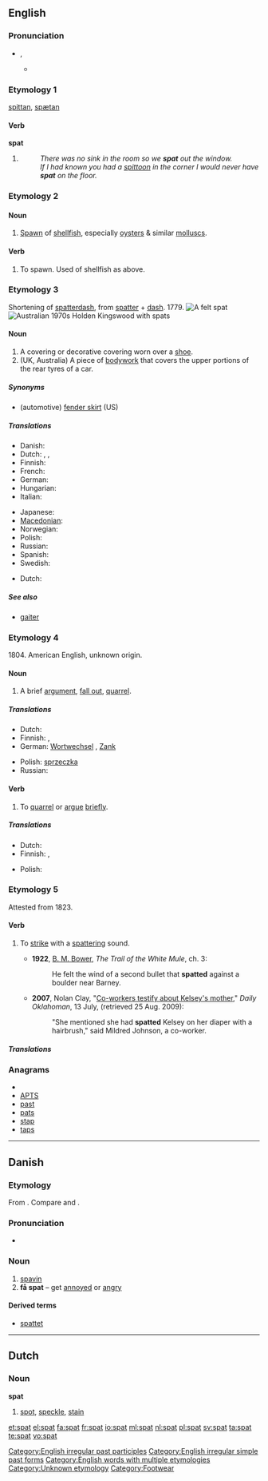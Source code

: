 {{also|şpat|spát|spät|ṣpät|spať}}
==English==

===Pronunciation===
* {{IPA|/spæt/}}, {{SAMPA|/sp{t/}}
** {{rhymes|æt}}

===Etymology 1===
{{etyl|ang}} [[spittan]], [[spætan]]

====Verb====
'''spat'''

# {{past of|[[spit]]}}
#: ''There was no sink in the room so we '''spat''' out the window.''
#: ''If I had known you had a [[spittoon]] in the corner I would never have '''spat''' on the floor.''

===Etymology 2===
{{etyl|enm}}

{{etystub}}

====Noun====
{{en-noun|-}}

# [[spawn|Spawn]] of [[shellfish]], especially [[oyster]]s & similar [[mollusc]]s.

====Verb====
{{en-verb|spat|t|ing|ed}}

# To spawn. Used of shellfish as above.

===Etymology 3===
Shortening of [[spatterdash]], from [[spatter]] + [[dash]]. 1779.
[[Image:Spat commons 2.JPG|thumb|A felt spat]]
[[Image:Holden with spats.jpg|thumb|Australian 1970s Holden Kingswood with spats]]

====Noun====
{{en-noun}}

# A covering or decorative covering worn over a [[shoe]].
# (UK, Australia) A piece of [[bodywork]] that covers the upper portions of the rear tyres of a car.

=====Synonyms=====
* (automotive) [[fender skirt]] (US)

=====Translations=====

{{trans-top|covering or decorative covering worn over a shoe}}
* Danish: {{t-|da|gamache|c}}
* Dutch: {{t|nl|gamasch}},  {{t|nl|overschoen}},  {{t|nl|overschoen}}
* Finnish: {{t-|fi|nilkkain}}
* French: {{t+|fr|guêtre|f}}
* German: {{t-|de|Gamasche|f}}
* Hungarian: {{t|hu|kamásni}}
* Italian: {{t-|it|uose}}
{{trans-mid}}
* Japanese: {{t|ja|スパッツ|tr=supattsu}}
* [[Macedonian]]: {{t|mk|гамаш|m|tr=gámaš}}
* Norwegian: {{t|no|gamasje}}
* Polish: {{t-|pl|getry|f|p}}
* Russian: {{t+|ru|гетра|f|tr=gétra}}
* Spanish: {{t-|es|polaina|f}}
* Swedish: {{t-|sv|damasker}}
{{trans-bottom}}
{{trans-top|fender skirt}}
* Dutch: {{t|nl|soort spatbord|n}}
{{trans-mid}}
{{trans-bottom}}

=====See also=====
* [[gaiter]]

===Etymology 4===
1804. American English, unknown origin.

====Noun====
{{en-noun}}

# A brief [[argument]], [[fall out]], [[quarrel]].

=====Translations=====
{{trans-top|quarrel}}
* Dutch: {{t+|nl|ruzie}}
* Finnish: {{t+|fi|kina}}, {{t-|fi|kahina}}
* German: [[Wortwechsel]] {{m}}, [[Zank]] {{m}}
{{trans-mid}}
* Polish: [[sprzeczka]] {{f}}
* Russian: {{t+|ru|спор|m|tr=spor}}
{{trans-bottom}}

====Verb====
{{en-verb|spat|t|ed}}

# To [[quarrel]] or [[argue]] [[briefly]].

=====Translations=====
{{trans-top|to quarrel}}
* Dutch: {{t|nl|ruzien|n}}
* Finnish: {{t-|fi|kinata}}, {{t-|fi|kahinoida}}
{{trans-mid}}
* Polish: {{t+|pl|sprzeczać się}}
{{trans-bottom}}

===Etymology 5===
Attested from 1823.

====Verb====
{{en-verb|spat|t|ed}}

# {{transitive|and|intransitive}} To [[strike]] with a [[spatter]]ing sound.
#* '''1922''', [[w:B. M. Bower|B. M. Bower]], ''The Trail of the White Mule'', ch. 3:
#*: He felt the wind of a second bullet that '''spatted''' against a boulder near Barney.
#* '''2007''', Nolan Clay, "[http://www.accessmylibrary.com/coms2/summary_0286-31868615_ITM Co-workers testify about Kelsey's mother]," ''Daily Oklahoman'', 13 July, (retrieved 25 Aug. 2009):
#*: "She mentioned she had '''spatted''' Kelsey on her diaper with a hairbrush," said Mildred Johnson, a co-worker.

=====Translations=====
{{trans-top|to strike with spattering sound}}
{{trans-mid}}
{{trans-bottom}}

===Anagrams===
* {{alphagram|apst}}
* [[APTS#English|APTS]]
* [[past#English|past]]
* [[pats#English|pats]]
* [[stap#English|stap]]
* [[taps#English|taps]]

[[Category:English irregular past participles]]
[[Category:English irregular simple past forms]]
[[Category:English words with multiple etymologies]]
[[Category:Unknown etymology]]
[[Category:Footwear]]

----

==Danish==

===Etymology===
From {{etyl|gml|da}} {{term|spat|lang=gml}}. Compare {{etyl|de|-}} {{term|Spat|lang=de}} and {{etyl|sv|-}} {{term|spatt|lang=sv}}.

===Pronunciation===
* {{IPA|/spat/|[sb̥ad̥]|lang=da}}

===Noun===
{{da-noun|stem=spatt|en|-}}

# [[spavin]] {{gloss|disease  of horses characterized by a bony swelling developed on the hock as the result of inflammation of the bones}}
# '''få spat''' – get [[annoyed]] or [[angry]]

====Derived terms====
* [[spattet]]

----

==Dutch==

===Noun===
'''spat''' {{m}}

# [[spot]], [[speckle]], [[stain]]

[[et:spat]]
[[el:spat]]
[[fa:spat]]
[[fr:spat]]
[[io:spat]]
[[ml:spat]]
[[nl:spat]]
[[pl:spat]]
[[sv:spat]]
[[ta:spat]]
[[te:spat]]
[[vo:spat]]